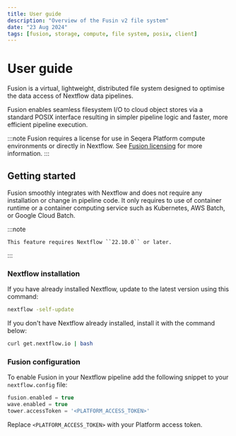 ```yaml
---
title: User guide
description: "Overview of the Fusin v2 file system"
date: "23 Aug 2024"
tags: [fusion, storage, compute, file system, posix, client]
---
```


# User guide

Fusion is a virtual, lightweight, distributed file system designed to optimise the data access of Nextflow data pipelines.

Fusion enables seamless filesystem I/O to cloud object stores via a standard POSIX interface resulting in simpler pipeline logic and faster, more efficient pipeline execution.

:::note
Fusion requires a license for use in Seqera Platform compute environments or directly in Nextflow. See [Fusion licensing](https://seqera.io/contact-us) for more information.
:::

## Getting started

Fusion smoothly integrates with Nextflow and does not require any installation or change in pipeline code. It only requires to use of container runtime or a container computing service such as Kubernetes, AWS Batch, or Google Cloud Batch.

:::note

    This feature requires Nextflow ``22.10.0`` or later.
:::

### Nextflow installation

If you have already installed Nextflow, update to the latest version using this command:

```bash
nextflow -self-update
```

If you don't have Nextflow already installed, install it with the command below:

```bash
curl get.nextflow.io | bash
```

### Fusion configuration

To enable Fusion in your Nextflow pipeline add the following snippet to your `nextflow.config` file:

```groovy
fusion.enabled = true
wave.enabled = true
tower.accessToken = '<PLATFORM_ACCESS_TOKEN>'
```

Replace `<PLATFORM_ACCESS_TOKEN>` with your Platform access token.
